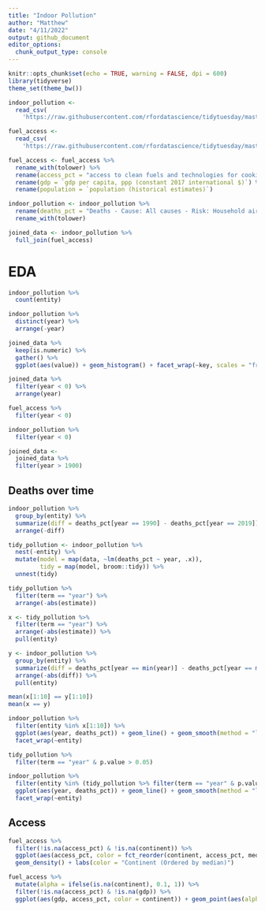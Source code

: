 ```yaml
---
title: "Indoor Pollution"
author: "Matthew"
date: "4/11/2022"
output: github_document
editor_options: 
  chunk_output_type: console
---
```


```r
knitr::opts_chunk$set(echo = TRUE, warning = FALSE, dpi = 600)
library(tidyverse)
theme_set(theme_bw())
```


```r
indoor_pollution <- 
  read_csv(
    'https://raw.githubusercontent.com/rfordatascience/tidytuesday/master/data/2022/2022-04-12/indoor_pollution.csv')

fuel_access <- 
  read_csv(
    'https://raw.githubusercontent.com/rfordatascience/tidytuesday/master/data/2022/2022-04-12/fuel_gdp.csv')
```



```r
fuel_access <- fuel_access %>% 
  rename_with(tolower) %>% 
  rename(access_pct = "access to clean fuels and technologies for cooking (% of population)") %>% 
  rename(gdp = `gdp per capita, ppp (constant 2017 international $)`) %>% 
  rename(population = `population (historical estimates)`)

indoor_pollution <- indoor_pollution %>% 
  rename(deaths_pct = "Deaths - Cause: All causes - Risk: Household air pollution from solid fuels - Sex: Both - Age: Age-standardized (Percent)") %>% 
  rename_with(tolower)

joined_data <- indoor_pollution %>% 
  full_join(fuel_access) 
```

# EDA
```r
indoor_pollution %>% 
  count(entity)

indoor_pollution %>% 
  distinct(year) %>% 
  arrange(-year)
```


```r
joined_data %>% 
  keep(is.numeric) %>% 
  gather() %>% 
  ggplot(aes(value)) + geom_histogram() + facet_wrap(~key, scales = "free")

joined_data %>%
  filter(year < 0) %>% 
  arrange(year)

fuel_access %>% 
  filter(year < 0)

indoor_pollution %>% 
  filter(year < 0)

joined_data <- 
  joined_data %>% 
  filter(year > 1900)

```

## Deaths over time
```r
indoor_pollution %>% 
  group_by(entity) %>% 
  summarize(diff = deaths_pct[year == 1990] - deaths_pct[year == 2019]) %>% 
  arrange(-diff)

tidy_pollution <- indoor_pollution %>% 
  nest(-entity) %>% 
  mutate(model = map(data, ~lm(deaths_pct ~ year, .x)),
         tidy = map(model, broom::tidy)) %>% 
  unnest(tidy)

tidy_pollution %>% 
  filter(term == "year") %>% 
  arrange(-abs(estimate))
```


```r
x <- tidy_pollution %>%
  filter(term == "year") %>% 
  arrange(-abs(estimate)) %>% 
  pull(entity)

y <- indoor_pollution %>% 
  group_by(entity) %>% 
  summarize(diff = deaths_pct[year == min(year)] - deaths_pct[year == max(year)]) %>% 
  arrange(-abs(diff)) %>% 
  pull(entity)

mean(x[1:10] == y[1:10])
mean(x == y)

```


```r
indoor_pollution %>% 
  filter(entity %in% x[1:10]) %>% 
  ggplot(aes(year, deaths_pct)) + geom_line() + geom_smooth(method = "lm", se = FALSE) +
  facet_wrap(~entity)
```


```r
tidy_pollution %>% 
  filter(term == "year" & p.value > 0.05)

indoor_pollution %>% 
  filter(entity %in% (tidy_pollution %>% filter(term == "year" & p.value > 0.05) %>% pull(entity))) %>% 
  ggplot(aes(year, deaths_pct)) + geom_line() + geom_smooth(method = "lm", se = FALSE) +
  facet_wrap(~entity)
```


## Access
```r
fuel_access %>% 
  filter(!is.na(access_pct) & !is.na(continent)) %>% 
  ggplot(aes(access_pct, color = fct_reorder(continent, access_pct, median, .desc = TRUE))) + 
  geom_density() + labs(color = "Continent (Ordered by median)")

fuel_access %>% 
  mutate(alpha = ifelse(is.na(continent), 0.1, 1)) %>% 
  filter(!is.na(access_pct) & !is.na(gdp)) %>% 
  ggplot(aes(gdp, access_pct, color = continent)) + geom_point(aes(alpha = alpha)) + scale_x_log10()
```

